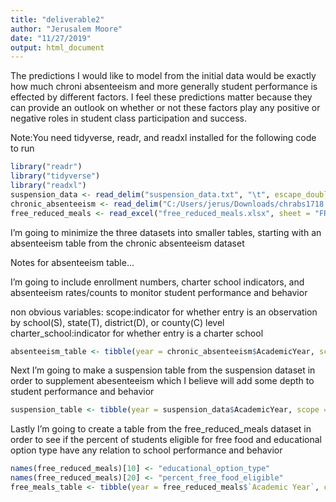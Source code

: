 ---
title: "deliverable2"
author: "Jerusalem Moore"
date: "11/27/2019"
output: html_document
---

The predictions I would like to model from the initial data would be exactly how much chroni absenteeism and more generally student performance is effected by different factors. I feel these predictions matter because they can provide an outlook on whether or not these factors play any positive or negative roles in student class participation and success.

Note:You need tidyverse, readr, and readxl installed for the following code to run


```{r}
library("readr")
library("tidyverse")
library("readxl")
suspension_data <- read_delim("suspension_data.txt", "\t", escape_double = FALSE, trim_ws = TRUE)
chronic_absenteeism <- read_delim("C:/Users/jerus/Downloads/chrabs1718 (1).txt", "\t", escape_double = FALSE, trim_ws = TRUE)
free_reduced_meals <- read_excel("free_reduced_meals.xlsx", sheet = "FRPM School-Level Data ", skip = 1)


```

I'm going to minimize the three datasets into smaller tables, starting with an absenteeism table from the chronic absenteeism dataset

Notes for absenteeism table...

I'm going to include enrollment numbers, charter school indicators, and absenteeism rates/counts to monitor student performance and behavior

non obvious variables:
scope:indicator for whether entry is an observation by school(S), state(T), district(D), or county(C) level
charter_school:indicator for whether entry is a charter school

```{r}
absenteeism_table <- tibble(year = chronic_absenteeism$AcademicYear, scope = chronic_absenteeism$AggregateLevel, county_code = chronic_absenteeism$CountyCode, county_name = chronic_absenteeism$CountyName, charter_school = chronic_absenteeism$CharterYN, total_enrollment = chronic_absenteeism$CumulativeEnrollment, absenteeism_count = chronic_absenteeism$ChronicAbsenteeismCount, absenteeism_rate = chronic_absenteeism$ChronicAbsenteeismRate)
```

Next I'm going to make a suspension table from the suspension dataset in order to supplement abesenteeism which I believe will add some depth to student performance and behavior

```{r}
suspension_table <- tibble(year = suspension_data$AcademicYear, scope = suspension_data$AggregateLevel, county_code = suspension_data$CountyCode, county_name = suspension_data$CountyName, charter_school = suspension_data$CharterYN, total_enrollment = suspension_data$`Cumulative Enrollment`, total_suspensions = suspension_data$`Total Suspensions`, suspension_rate = suspension_data$`Suspension Rate (Total)`)

```

Lastly I'm going to create a table from the free_reduced_meals dataset in order to see if the percent of students eligible for free food and educational option type have any relation to school performance and behavior
```{r}
names(free_reduced_meals)[10] <- "educational_option_type"
names(free_reduced_meals)[20] <- "percent_free_food_eligible"
free_meals_table <- tibble(year = free_reduced_meals$`Academic Year`, county_code = free_reduced_meals$`County Code`, county_name = free_reduced_meals$`County Name`, education_type = free_reduced_meals$educational_option_type, percent_free_food_eligible = free_reduced_meals$percent_free_food_eligible)
```